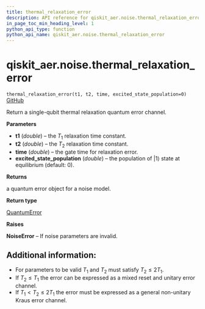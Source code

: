 ```yaml
---
title: thermal_relaxation_error
description: API reference for qiskit_aer.noise.thermal_relaxation_error
in_page_toc_min_heading_level: 1
python_api_type: function
python_api_name: qiskit_aer.noise.thermal_relaxation_error
---
```


# qiskit\_aer.noise.thermal\_relaxation\_error

<span id="qiskit_aer.noise.thermal_relaxation_error" />

`thermal_relaxation_error(t1, t2, time, excited_state_population=0)` [GitHub](https://github.com/qiskit/qiskit-aer/tree/stable/0.12/qiskit_aer/noise/errors/standard_errors.py "view source code")

Return a single-qubit thermal relaxation quantum error channel.

**Parameters**

*   **t1** (*double*) – the $T_1$ relaxation time constant.
*   **t2** (*double*) – the $T_2$ relaxation time constant.
*   **time** (*double*) – the gate time for relaxation error.
*   **excited\_state\_population** (*double*) – the population of $|1\rangle$ state at equilibrium (default: 0).

**Returns**

a quantum error object for a noise model.

**Return type**

[QuantumError](qiskit_aer.noise.QuantumError "qiskit_aer.noise.QuantumError")

**Raises**

**NoiseError** – If noise parameters are invalid.

## Additional information:

*   For parameters to be valid $T_1$ and $T_2$ must satisfy $T_2 \le 2 T_1$.
*   If $T_2 \le T_1$ the error can be expressed as a mixed reset and unitary error channel.
*   If $T_1 < T_2 \le 2 T_1$ the error must be expressed as a general non-unitary Kraus error channel.

